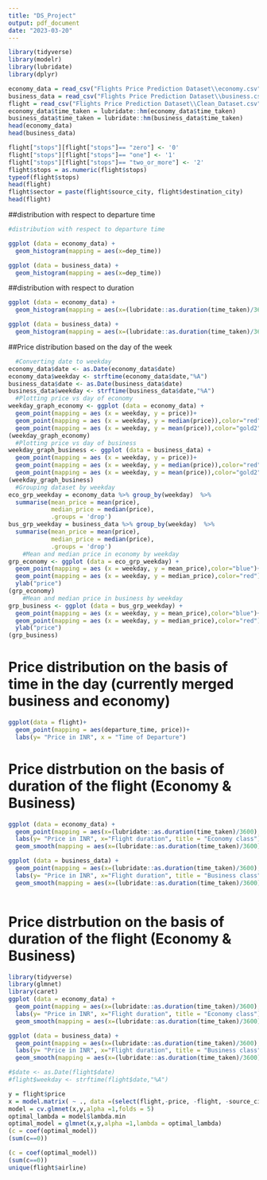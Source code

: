 ```yaml
---
title: "DS_Project"
output: pdf_document
date: "2023-03-20"
---
```


```r
library(tidyverse)
library(modelr)
library(lubridate)
library(dplyr)

economy_data = read_csv("Flights Price Prediction Dataset\\economy.csv", show_col_types = FALSE)
business_data = read_csv("Flights Price Prediction Dataset\\business.csv", show_col_types = FALSE)
flight = read_csv("Flights Price Prediction Dataset\\Clean_Dataset.csv", show_col_types = FALSE)
economy_data$time_taken = lubridate::hm(economy_data$time_taken)
business_data$time_taken = lubridate::hm(business_data$time_taken)
head(economy_data)
head(business_data)

flight["stops"][flight["stops"]== "zero"] <- '0'
flight["stops"][flight["stops"]== "one"] <- '1'
flight["stops"][flight["stops"]== "two_or_more"] <- '2'
flight$stops = as.numeric(flight$stops)
typeof(flight$stops)
head(flight)
flight$sector = paste(flight$source_city, flight$destination_city)
head(flight)
```

##distribution with respect to departure time


```r
#distribution with respect to departure time

ggplot (data = economy_data) +
  geom_histogram(mapping = aes(x=dep_time))

ggplot (data = business_data) +
  geom_histogram(mapping = aes(x=dep_time))
```

##distribution with respect to duration


```r
ggplot (data = economy_data) +
  geom_histogram(mapping = aes(x=(lubridate::as.duration(time_taken)/3600)))

ggplot (data = business_data) +
  geom_histogram(mapping = aes(x=(lubridate::as.duration(time_taken)/3600)))
```



##Price distribution based on the day of the week


```r
  #Converting date to weekday
economy_data$date <- as.Date(economy_data$date)
economy_data$weekday <- strftime(economy_data$date,"%A") 
business_data$date <- as.Date(business_data$date)
business_data$weekday <- strftime(business_data$date,"%A")
  #Plotting price vs day of economy
weekday_graph_economy <- ggplot (data = economy_data) +
  geom_point(mapping = aes (x = weekday, y = price))+
  geom_point(mapping = aes (x = weekday, y = median(price)),color="red")+
  geom_point(mapping = aes (x = weekday, y = mean(price)),color="gold2")
(weekday_graph_economy)
  #Plotting price vs day of business
weekday_graph_business <- ggplot (data = business_data) +
  geom_point(mapping = aes (x = weekday, y = price))+
  geom_point(mapping = aes (x = weekday, y = median(price)),color="red")+
  geom_point(mapping = aes (x = weekday, y = mean(price)),color="gold2")
(weekday_graph_business)
  #Grouping dataset by weekday
eco_grp_weekday = economy_data %>% group_by(weekday)  %>%
  summarise(mean_price = mean(price),
            median_price = median(price),
            .groups = 'drop')
bus_grp_weekday = business_data %>% group_by(weekday)  %>%
  summarise(mean_price = mean(price),
            median_price = median(price),
            .groups = 'drop')
    #Mean and median price in economy by weekday
grp_economy <- ggplot (data = eco_grp_weekday) +
  geom_point(mapping = aes (x = weekday, y = mean_price),color="blue")+
  geom_point(mapping = aes (x = weekday, y = median_price),color="red")+
  ylab("price")
(grp_economy)
    #Mean and median price in business by weekday
grp_business <- ggplot (data = bus_grp_weekday) +
  geom_point(mapping = aes (x = weekday, y = mean_price),color="blue")+
  geom_point(mapping = aes (x = weekday, y = median_price),color="red")+
  ylab("price")
(grp_business)
```


# Price distribution on the basis of time in the day (currently merged business and economy)

```r
ggplot(data = flight)+
  geom_point(mapping = aes(departure_time, price))+
  labs(y= "Price in INR", x = "Time of Departure")
```


# Price distrbution on the basis of duration of the flight (Economy & Business)


```r
ggplot (data = economy_data) +
  geom_point(mapping = aes(x=(lubridate::as.duration(time_taken)/3600), y=price)) +
  labs(y= "Price in INR", x="Flight duration", title = "Economy class") +
  geom_smooth(mapping = aes(x=(lubridate::as.duration(time_taken)/3600), y=price))

ggplot (data = business_data) +
  geom_point(mapping = aes(x=(lubridate::as.duration(time_taken)/3600), y=price)) +
  labs(y= "Price in INR", x="Flight duration", title = "Business class") +
  geom_smooth(mapping = aes(x=(lubridate::as.duration(time_taken)/3600), y=price))



```
# Price distrbution on the basis of duration of the flight (Economy & Business)


```r
library(tidyverse)
library(glmnet)
library(caret)
ggplot (data = economy_data) +
  geom_point(mapping = aes(x=(lubridate::as.duration(time_taken)/3600), y=price)) +
  labs(y= "Price in INR", x="Flight duration", title = "Economy class") +
  geom_smooth(mapping = aes(x=(lubridate::as.duration(time_taken)/3600), y=price))

ggplot (data = business_data) +
  geom_point(mapping = aes(x=(lubridate::as.duration(time_taken)/3600), y=price)) +
  labs(y= "Price in INR", x="Flight duration", title = "Business class") +
  geom_smooth(mapping = aes(x=(lubridate::as.duration(time_taken)/3600), y=price))
```

```r
#$date <- as.Date(flight$date)
#flight$weekday <- strftime(flight$date,"%A")


```


```r
y = flight$price
x = model.matrix( ~ ., data =(select(flight,-price, -flight, -source_city, -destination_city)))
model = cv.glmnet(x,y,alpha =1,folds = 5)
optimal_lambda = model$lambda.min
optimal_model = glmnet(x,y,alpha =1,lambda = optimal_lambda)
(c = coef(optimal_model))
(sum(c==0))
```

```r
(c = coef(optimal_model))
(sum(c==0))
unique(flight$airline)
```
